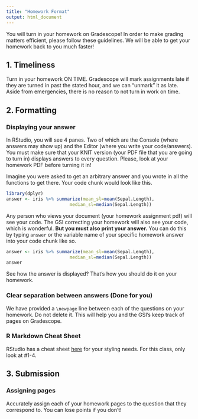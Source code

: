 ```yaml
---
title: "Homework Format"
output: html_document
---
```


You will turn in your homework on Gradescope! In order to make grading matters efficient, please follow these guidelines. We will be able to get your homework back to you much faster!

## 1. Timeliness
Turn in your homework ON TIME. Gradescope will mark assignments late if they are turned in past the stated hour, and we can "unmark" it as late. Aside from emergencies, there is no reason to not turn in work on time.

## 2. Formatting

### Displaying your answer
In RStudio, you will see 4 panes. Two of which are the Console (where answers may show up) and the Editor (where you write your code/answers). You must make sure that your KNIT version (your PDF file that you are going to turn in) displays answers to every question. Please, look at your homework PDF before turning it in!

Imagine you were asked to get an arbitrary answer and you wrote in all the functions to get there. Your code chunk would look like this.

```r
library(dplyr)
answer <- iris %>% summarize(mean_sl=mean(Sepal.Length),
                        median_sl=median(Sepal.Length))
```

Any person who views your document (your homework assignment pdf) will see your code. The GSI correcting your homework will also see your code, which is wonderful. **But you must also print your answer.** You can do this by typing `answer` or the variable name of your specific homework answer into your code chunk like so.

```r
answer <- iris %>% summarize(mean_sl=mean(Sepal.Length),
                        median_sl=median(Sepal.Length))
answer
```

See how the answer is displayed? That's how you should do it on your homework.

### Clear separation between answers (Done for you)
We have provided a `\newpage` line between each of the questions on your homework. Do not delete it. This will help you and the GSI's keep track of pages on Gradescope.

### R Markdown Cheat Sheet
RStudio has a cheat sheet <a href="https://www.rstudio.com/wp-content/uploads/2015/02/rmarkdown-cheatsheet.pdf">here</a> for your styling needs. For this class, only look at #1-4.

## 3. Submission

### Assigning pages
Accurately assign each of your homework pages to the question that they correspond to. You can lose points if you don't!